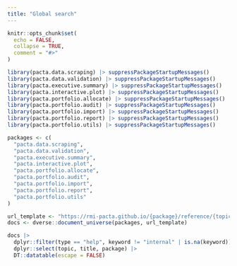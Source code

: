 ```yaml
---
title: "Global search"
---
```


```r
knitr::opts_chunk$set(
  echo = FALSE,
  collapse = TRUE,
  comment = "#>"
)
```

```r
library(pacta.data.scraping) |> suppressPackageStartupMessages()
library(pacta.data.validation) |> suppressPackageStartupMessages()
library(pacta.executive.summary) |> suppressPackageStartupMessages()
library(pacta.interactive.plot) |> suppressPackageStartupMessages()
library(pacta.portfolio.allocate) |> suppressPackageStartupMessages()
library(pacta.portfolio.audit) |> suppressPackageStartupMessages()
library(pacta.portfolio.import) |> suppressPackageStartupMessages()
library(pacta.portfolio.report) |> suppressPackageStartupMessages()
library(pacta.portfolio.utils) |> suppressPackageStartupMessages()
```

```r
packages <- c(
  "pacta.data.scraping",
  "pacta.data.validation",
  "pacta.executive.summary",
  "pacta.interactive.plot",
  "pacta.portfolio.allocate",
  "pacta.portfolio.audit",
  "pacta.portfolio.import",
  "pacta.portfolio.report",
  "pacta.portfolio.utils"
)

url_template <- "https://rmi-pacta.github.io/{package}/reference/{topic}.html"
docs <- dverse::document_universe(packages, url_template)

docs |> 
  dplyr::filter(type == "help", keyword != "internal" | is.na(keyword)) |> 
  dplyr::select(topic, title, package) |> 
  DT::datatable(escape = FALSE)
```

